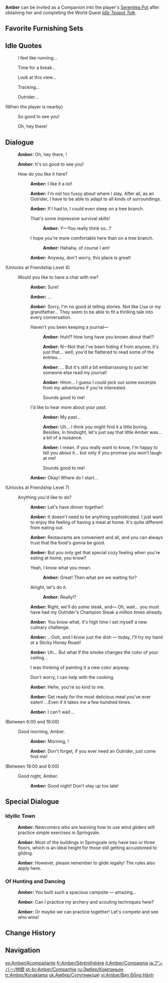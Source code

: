 {{CharacterTabs}}
{{Furnishing Infobox
|title          = Amber
|id             = 368110
|image          = Character Amber Thumb.png
|category       = Companion
|subcategory    = Companion
|quality        = 4
|adeptal_energy = 300
|load           = 1200
|description    = Character In-Residence
}}
'''Amber''' can be invited as a Companion into the player's [[Serenitea Pot]] after obtaining her and completing the World Quest ''[[Idle Teapot Talk]]''.

==Favorite Furnishing Sets==
{{HousingCompanion|favorite}}
{{Companion Favor Table}}

==Idle Quotes==
{{Dialogue Start}}
: {{DIcon|Idle}} I feel like running...
: {{DIcon|Idle}} Time for a break...
: {{DIcon|Idle}} Look at this view...
: {{DIcon|Idle}} Tracking...
: {{DIcon|Idle}} Outrider...

;(When the player is nearby)
: {{DIcon|Idle}} So good to see you!
: {{DIcon|Idle}} Oh, hey there!
{{Dialogue End}}

==Dialogue==
{{Dialogue Start}}
:{{A|vo ambor mimitomo hello 01.ogg}} '''Amber:''' Oh, hey there, {{Traveler}}!
:{{A|vo ambor mimitomo hello 02.ogg}} '''Amber:''' It's so good to see you!
:{{DIcon}} How do you like it here?
::{{A|vo ambor mimitomo friendship1 01.ogg}} '''Amber:''' I like it a lot!
::{{A|vo ambor mimitomo friendship1 02.ogg}} '''Amber:''' I'm not too fussy about where I stay. After all, as an Outrider, I have to be able to adapt to all kinds of surroundings.
::{{A|vo ambor mimitomo friendship1 03.ogg}} '''Amber:''' If I had to, I could even sleep on a tree branch.
::{{DIcon}} That's some impressive survival skills!
:::{{A|vo ambor mimitomo friendship1 04a.ogg}} '''Amber:''' Y&mdash;You really think so...?
::{{DIcon}} I hope you're more comfortable here than on a tree branch.
:::{{A|vo ambor mimitomo friendship1 04b.ogg}} '''Amber:''' Hahaha, of course I am!
::{{A|vo ambor mimitomo friendship1 05.ogg}} '''Amber:''' Anyway, don't worry, this place is great!
;(Unlocks at Friendship Level 4)
:{{DIcon}} Would you like to have a chat with me?
::{{A|vo ambor mimitomo friendship2 01.ogg}} '''Amber:''' Sure!
::{{A|vo ambor mimitomo friendship2 02.ogg}} '''Amber:''' ...
::{{A|vo ambor mimitomo friendship2 03.ogg}} '''Amber:''' Sorry, I'm no good at telling stories. Not like Lisa or my grandfather... They seem to be able to fit a thrilling tale into every conversation.
::{{DIcon}} Haven't you been keeping a journal&mdash;
:::{{A|vo ambor mimitomo friendship2 04a 1.ogg}} '''Amber:''' Huh!? How long have you known about that!?
:::{{A|vo ambor mimitomo friendship2 04a 2.ogg}} '''Amber:''' N&mdash;Not that I've been hiding it from anyone, it's just that... well, you'd be flattered to read some of the entries...
:::{{A|vo ambor mimitomo friendship2 04a 3.ogg}} '''Amber:''' ... But it's still a bit embarrassing to just let someone else read my journal!
:::{{A|vo ambor mimitomo friendship2 04a 4.ogg}} '''Amber:''' Hmm... I guess I could pick out some excerpts from my adventures if you're interested.
:::{{DIcon}} Sounds good to me!
::{{DIcon}} I'd like to hear more about your past.
:::{{A|vo ambor mimitomo friendship2 04b 1.ogg}} '''Amber:''' My past...
:::{{A|vo ambor mimitomo friendship2 04b 2.ogg}} '''Amber:''' Uh... I think you might find it a little boring. Besides, in hindsight, let's just say that little Amber was... a bit of a nuisance.
:::{{A|vo ambor mimitomo friendship2 04b 3.ogg}} '''Amber:''' I mean, if you really want to know, I'm happy to tell you about it... but only if you promise you won't laugh at me!
:::{{DIcon}} Sounds good to me!
::{{A|vo ambor mimitomo friendship2 05.ogg}} '''Amber:''' Okay! Where do I start...
;(Unlocks at Friendship Level 7)
:{{DIcon}} Anything you'd like to do?
::{{A|vo ambor mimitomo friendship3 01.ogg}} '''Amber:''' Let's have dinner together!
::{{A|vo ambor mimitomo friendship3 02.ogg}} '''Amber:''' It doesn't need to be anything sophisticated. I just want to enjoy the feeling of having a meal at home. It's quite different from eating out.
::{{A|vo ambor mimitomo friendship3 03.ogg}} '''Amber:''' Restaurants are convenient and all, and you can always trust that the food's gonna be good.
::{{A|vo ambor mimitomo friendship3 04.ogg}} '''Amber:''' But you only get that special cozy feeling when you're eating at home, you know?
::{{DIcon}} Yeah, I know what you mean.
:::{{A|vo ambor mimitomo friendship3 05a.ogg}} '''Amber:''' Great! Then what are we waiting for?
::{{DIcon}} Alright, let's do it.
:::{{A|vo ambor mimitomo friendship3 05b.ogg}} '''Amber:''' Really!?
::{{A|vo ambor mimitomo friendship3 06.ogg}} '''Amber:''' Right, we'll do some steak, and&mdash; Oh, wait... you must have had my Outrider's Champion Steak a million times already.
::{{A|vo ambor mimitomo friendship3 07.ogg}} '''Amber:''' You know what, it's high time I set myself a new culinary challenge.
::{{A|vo ambor mimitomo friendship3 08.ogg}} '''Amber:''' ...Ooh, and I know just the dish &mdash; today, I'll try my hand at a Sticky Honey Roast!
::{{A|vo ambor mimitomo friendship3 09.ogg}} '''Amber:''' Uh... But what if the smoke changes the color of your ceiling...
::{{DIcon}} I was thinking of painting it a new color anyway.
::{{DIcon}} Don't worry, I can help with the cooking.
::{{A|vo ambor mimitomo friendship3 10.ogg}} '''Amber:''' Hehe, you're so kind to me.
::{{A|vo ambor mimitomo friendship3 11.ogg}} '''Amber:''' Get ready for the most delicious meal you've ever eaten! ...Even if it takes me a few hundred times.
::{{A|vo ambor mimitomo friendship3 12.ogg}} '''Amber:''' I can't wait...
;<nowiki>(Between 6:00 and 19:00)</nowiki>
:{{DIcon}} Good morning, Amber.
::{{A|vo ambor mimitomo morning 01.ogg}} '''Amber:''' Morning, {{Traveler}}!
::{{A|vo ambor mimitomo morning 02.ogg}} '''Amber:''' Don't forget, if you ever need an Outrider, just come find me!
;<nowiki>(Between 19:00 and 6:00)</nowiki>
:{{DIcon}} Good night, Amber.
::{{A|vo ambor mimitomo night 01.ogg}} '''Amber:''' Good night! Don't stay up too late!
{{Dialogue End}}

==Special Dialogue==
{{HousingCompanion|special}}

===Idyllic Town===
{{Dialogue Start}}
:{{A|vo mimitomo md ambor village 01.ogg}} '''Amber:''' Newcomers who are learning how to use wind gliders will practice simple exercises in Springvale.
:{{A|vo mimitomo md ambor village 02.ogg}} '''Amber:''' Most of the buildings in Springvale only have two or three floors, which is an ideal height for those still getting accustomed to gliding.
:{{A|vo mimitomo md ambor village 03.ogg}} '''Amber:''' However, please remember to glide legally! The rules also apply here.
{{Dialogue End}}

===Of Hunting and Dancing===
{{Dialogue Start}}
:{{A|vo mimitomo md ambor hillichurl 01.ogg}} '''Amber:''' You built such a spacious campsite &mdash; amazing...
:{{A|vo mimitomo md ambor hillichurl 02.ogg}} '''Amber:''' Can I practice my archery and scouting techniques here?
:{{A|vo mimitomo md ambor hillichurl 03.ogg}} '''Amber:''' Or maybe we can practice together! Let's compete and see who wins!
{{Dialogue End}}

==Change History==
{{Change History|1.6}}

==Navigation==
{{Furnishing Navbox/Living|Companion}}

[[es:Amber/Acompañante]]
[[fr:Amber/Sérénithéière]]
[[it:Amber/Compagnia]]
[[ja:アンバー/仲間]]
[[pt-br:Amber/Companhia]]
[[ru:Эмбер/Компаньон]]
[[tr:Amber/Konaklama]]
[[uk:Амбер/Супутник(ця)]]
[[vi:Amber/Bạn Đồng Hành]]